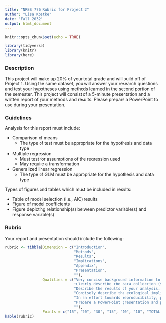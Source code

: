 ```yaml
---
title: "NRES 776 Rubric for Project 2"
author: "Lisa Koetke"
date: "Fall 2032"
output: html_document
---
```


```r
knitr::opts_chunk$set(echo = TRUE)

library(tidyverse)
library(knitr)
library(here)
```

### Description

This project will make up 20% of your total grade and will build off of Project 1. Using the same dataset, you will answer your research questions and test your hypotheses using methods learned in the second portion of the semester. This project will consist of a 5-minute presentation and a written report of your methods and results. Please prepare a PowerPoint to use during your presentation. 

### Guidelines

Analysis for this report must include:

- Comparison of means
  - The type of test must be appropriate for the hypothesis and data type
- Multiple regression
  - Must test for assumptions of the regression used
  - May require a transformation
- Generalized linear regression
  - The type of GLM must be appropriate for the hypothesis and data type

Types of figures and tables which must be included in results:

- Table of model selection (i.e., AIC) results
- Figure of model coefficients
- Figure depicting relationship(s) between predictor variable(s) and response variable(s)

### Rubric

Your report and presentation should include the following:
```r
rubric <- tibble(Dimension = c("Introduction", 
                               "Methods", 
                               "Results",
                               "Implications",
                               "Appendix",
                               "Presentation",
                               ""),
                 Qualities = c("Very concise background information to provide context for your scientific question. Lay out your research questions, hypotheses, and predictions.", 
                               "Clearly describe the data collection (sampling design) and analysis methods. These should be detailed enough that they are reproducible but should remain concise. See published academic papers for examples.", 
                               "Describe the results of your analysis. This section must include figure(s) and table(s) visually displaying your results.",
                               "Concisely describe the ecological implications of the results, focusing on the interpretation of your analysis. This does not need to be a complete discussion section and does not need to include supporting literature.",
                               "In an effort towards reproducibility, please include your R Code in an Appendix.",
                               "Prepare a PowerPoint presentation and present your research to your peers. Presentations should summarize the background, methods, results, and discussion from your project. They should be about 5 minutes in length.",
                               ""),
                 Points = c("15", "20", "30", "15", "10", "10", "TOTAL 100"))
kable(rubric)
```

